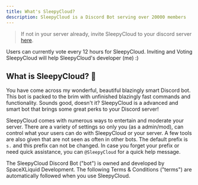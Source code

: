 ```yaml
---
title: What's SleepyCloud?
description: SleepyCloud is a Discord Bot serving over 20000 members
---
```


> If not in your server already, invite SleepyCloud to your discord server [here](https://dsc.lol/sleepy).

Users can currently vote every 12 hours for SleepyCloud. Inviting and Voting SleepyCloud will help SleepyCloud's developer (me) :)

## What is SleepyCloud? 🤔

You have come across my wonderful, beautiful blazingly smart Discord bot. This bot is packed to the brim with unfinished blazingly fast commands and functionality. Sounds good, doesn't it?
SleepyCloud is a advanced and smart bot that brings some great perks to your Discord server!

SleepyCloud comes with numerous ways to entertain and moderate your server. There are a variety of settings so only you (as a admin/mod), can control what your users can do with SleepyCloud or your server. A few tools are also given that are not seen as often in other bots. The default prefix is `s.` and this prefix can not be changed. In case you forget your prefix or need quick assistance, you can `@SleepyCloud` for a quick help message.

<footer>
The SleepyCloud Discord Bot ("bot") is owned and developed by SpaceXLiquid Development. The following Terms & Conditions ("terms") are automatically followed when you use SleepyCloud.
</footer>
